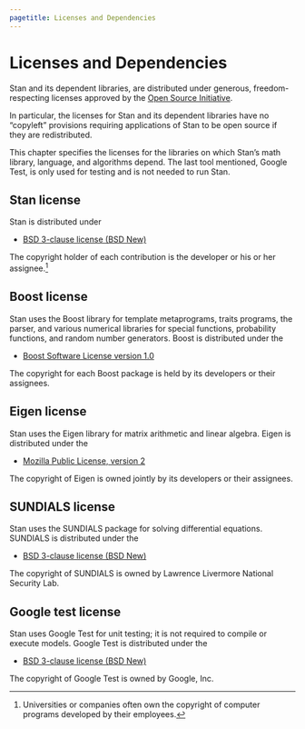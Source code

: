 ```yaml
---
pagetitle: Licenses and Dependencies
---
```


# Licenses and Dependencies {#licensing.appendix}

Stan and its dependent libraries, are distributed under generous,
freedom-respecting licenses approved by the [Open Source
Initiative](http://opensource.org).

In particular, the licenses for Stan and its dependent libraries have
no "copyleft" provisions requiring applications of Stan to be
open source if they are redistributed.

This chapter specifies the licenses for the libraries on which Stan's
math library, language, and algorithms depend.  The last tool
mentioned, Google Test, is only used for testing and is not needed to
run Stan.

## Stan license

Stan is distributed under

* [BSD 3-clause license (BSD New)](http://www.opensource.org/licenses/BSD-3-Clause)

The copyright holder of each contribution is the developer or his or
her assignee.^[Universities or companies often own the copyright of computer programs developed by their employees.]


## Boost license

Stan uses the Boost library for template metaprograms, traits
programs, the parser, and various numerical libraries for special
functions, probability functions, and random number generators.  Boost
is distributed under the

* [Boost Software License version 1.0](https://opensource.org/license/bsl1-0-html/)

The copyright for each Boost package is held by its developers or
their assignees.


## Eigen license

Stan uses the Eigen library for matrix arithmetic and linear algebra.
Eigen is distributed under the

* [Mozilla Public License, version 2](http://opensource.org/licenses/mpl-2.0)

The copyright of Eigen is owned jointly by its developers or their
assignees.


## SUNDIALS license

Stan uses the SUNDIALS package for solving differential equations.
SUNDIALS is distributed under the

* [BSD 3-clause license (BSD New)](http://www.opensource.org/licenses/BSD-3-Clause)

The copyright of SUNDIALS is owned by Lawrence Livermore National
Security Lab.


## Google test license

Stan uses Google Test for unit testing; it is not required to compile
or execute models.  Google Test is distributed under the

* [BSD 3-clause license (BSD New)](http://www.opensource.org/licenses/BSD-3-Clause)

The copyright of Google Test is owned by Google, Inc.
